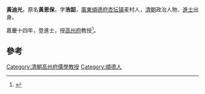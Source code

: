 '''黃迪光'''，原名'''黃恩保'''，字'''浩韶'''，[[廣東|廣東]][[順德府|順德府]][[杏坛镇|杏坛镇]]麦村人，[[清朝|清朝]]政治人物、[[進士|進士]]出身。

嘉慶十四年，登進士，授[[高州府|高州府]]教授<ref>{{cite web|title=杏坛镇历代进士名录|url=http://xingtan.shunde.gov.cn/data/main.php?id=3373-4180470|publisher=杏坛镇宣传文体办公室|accessdate=2013-08-23|archive-date=2015-06-17|archive-url=https://web.archive.org/web/20150617122736/http://xingtan.shunde.gov.cn/data/main.php?id=3373-4180470|dead-url=yes}}</ref>。

==參考==
{{reflist}}
{{清朝人物小作品}}
{{嘉慶十四年己巳恩科殿試金榜}}

[[Category:清朝高州府儒學教授|Category:清朝高州府儒學教授]]
[[Category:順德人|Category:順德人]]